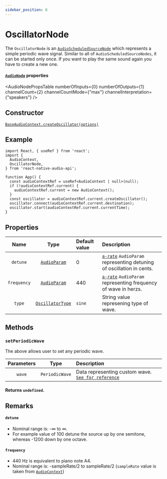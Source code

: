 ```yaml
---
sidebar_position: 6
---
```



# OscillatorNode

The `OscillatorNode` is an [`AudioScheduledSourceNode`](/sources/audio-scheduled-source-node) which represents a simple periodic wave signal.
Similar to all of `AudioScheduledSourceNodes`, it can be started only once. If you want to play the same sound again you have to create a new one.

#### [`AudioNode`](/core/audio-node#read-only-properties) properties

<AudioNodePropsTable numberOfInputs={0} numberOfOutputs={1} channelCount={2} channelCountMode={"max"} channelInterpretation={"speakers"} />

## Constructor

[`BaseAudioContext.createOscillator(options)`](/core/base-audio-context#createoscillator)

## Example

```tsx
import React, { useRef } from 'react';
import {
  AudioContext,
  OscillatorNode,
} from 'react-native-audio-api';

function App() {
  const audioContextRef = useRef<AudioContext | null>(null);
  if (!audioContextRef.current) {
    audioContextRef.current = new AudioContext();
  }
  const oscillator = audioContextRef.current.createOscillator();
  oscillator.connect(audioContextRef.current.destination);
  oscillator.start(audioContextRef.current.currentTime);
}
```

## Properties

| Name | Type | Default value | Description |
| :----: | :----: | :-------- | :------- |
| `detune` <ReadOnly /> | [`AudioParam`](/core/audio-param) | 0 |[`a-rate`](/core/audio-param#a-rate-vs-k-rate) `AudioParam` representing detuning of oscillation in cents. |
| `frequency` <ReadOnly /> | [`AudioParam`](/core/audio-param) | 440 | [`a-rate`](/core/audio-param#a-rate-vs-k-rate) `AudioParam` representing frequency of wave in herzs. |
| `type` | [`OscillatorType`](/types/oscillator-type)| `sine` | String value represening type of wave. |

## Methods

### `setPeriodicWave`

The above allows user to set any periodic wave.

| Parameters | Type | Description |
| :---: | :---: | :---- |
| `wave` | `PeriodicWave` | Data representing custom wave. [`See for reference`](/core/base-audio-context#createperiodicwave) |

#### Returns `undefined`.

## Remarks

#### `detune`
- Nominal range is: -∞ to ∞.
- For example value of 100 detune the source up by one semitone, whereas -1200 down by one octave.

#### `frequency`
- 440 Hz is equivalent to piano note A4.
- Nominal range is: -sampleRate/2 to sampleRate/2 (`sampleRate` value is taken from [`AudioContext`](/core/base-audio-context#properties))
